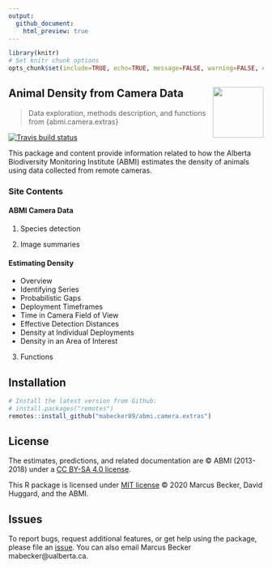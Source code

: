 ```yaml
---
output:
  github_document:
    html_preview: true
---
```


```r

library(knitr)
# Set knitr chunk options
opts_chunk$set(include=TRUE, echo=TRUE, message=FALSE, warning=FALSE, eval=TRUE, fig.path = "man/figures/")

```

## Animal Density from Camera Data <img src = "man/figures/ABMI-notext.png" height="100" width="100" align="right" />

> Data exploration, methods description, and functions from {abmi.camera.extras}

<!-- badges: start -->
[![Travis build status](https://travis-ci.org/mabecker89/abmi.camera.extras.svg?branch=master)](https://travis-ci.org/mabecker89/abmi.camera.extras)
<!-- badges: end -->

This package and content provide information related to how the Alberta Biodiversity Monitoring Institute (ABMI) estimates the density of animals using data collected from remote cameras. 

### Site Contents

#### ABMI Camera Data

1. Species detection

2. Image summaries

#### Estimating Density

  + Overview
  + Identifying Series
  + Probabilistic Gaps
  + Deployment Timeframes
  + Time in Camera Field of View
  + Effective Detection Distances
  + Density at Individual Deployments
  + Density in an Area of Interest

3. Functions

## Installation

```r

# Install the latest version from Github:
# install.packages("remotes")
remotes::install_github("mabecker89/abmi.camera.extras")

```

## License 

The estimates, predictions, and related documentation are © ABMI (2013-2018) under a [CC BY-SA 4.0 license](https://creativecommons.org/licenses/by-sa/4.0/).

This R package is licensed under [MIT license](https://github.com/mabecker89/abmi.camera.extras/blob/master/LICENSE) © 2020 Marcus Becker, David Huggard, and the ABMI.

## Issues

To report bugs, request additional features, or get help using the package, please file an [issue](https://github.com/mabecker89/abmi.camera.extras/issues). You can also email Marcus Becker mabecker@ualberta.ca. 






